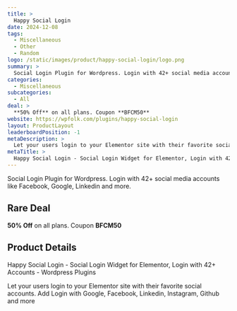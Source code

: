 ```yaml
---
title: >
  Happy Social Login
date: 2024-12-08
tags:
  - Miscellaneous
  - Other
  - Random
logo: /static/images/product/happy-social-login/logo.png
summary: >
  Social Login Plugin for Wordpress. Login with 42+ social media accounts like Facebook, Google, Linkedin and more.
categories:
  - Miscellaneous
subcategories:
  - All
deal: >
  **50% Off** on all plans. Coupon **BFCM50**
website: https://wpfolk.com/plugins/happy-social-login
layout: ProductLayout
leaderboardPosition: -1
metaDescription: >
  Let your users login to your Elementor site with their favorite social accounts. Add Login with Google, Facebook, Linkedin, Instagram, Github and more
metaTitle: >
  Happy Social Login - Social Login Widget for Elementor, Login with 42+ Accounts - Wordpress Plugins
---
```

Social Login Plugin for Wordpress. Login with 42+ social media accounts like Facebook, Google, Linkedin and more.

## Rare Deal

**50% Off** on all plans. Coupon **BFCM50**

## Product Details

Happy Social Login - Social Login Widget for Elementor, Login with 42+ Accounts - Wordpress Plugins

Let your users login to your Elementor site with their favorite social accounts. Add Login with Google, Facebook, Linkedin, Instagram, Github and more
